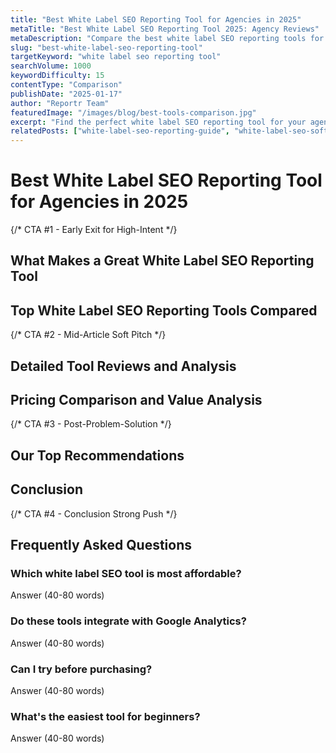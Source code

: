 ```yaml
---
title: "Best White Label SEO Reporting Tool for Agencies in 2025"
metaTitle: "Best White Label SEO Reporting Tool 2025: Agency Reviews"
metaDescription: "Compare the best white label SEO reporting tools for agencies. In-depth reviews, features, pricing, and recommendations for choosing the right platform."
slug: "best-white-label-seo-reporting-tool"
targetKeyword: "white label seo reporting tool"
searchVolume: 1000
keywordDifficulty: 15
contentType: "Comparison"
publishDate: "2025-01-17"
author: "Reportr Team"
featuredImage: "/images/blog/best-tools-comparison.jpg"
excerpt: "Find the perfect white label SEO reporting tool for your agency. We compare features, pricing, and usability of the top platforms to help you choose."
relatedPosts: ["white-label-seo-reporting-guide", "white-label-seo-software-compared"]
---
```


# Best White Label SEO Reporting Tool for Agencies in 2025

<!-- INTRO: 120-150 words -->
<!-- Include target keyword in first 100 words -->

{/* CTA #1 - Early Exit for High-Intent */}

<!-- TABLE OF CONTENTS -->

## What Makes a Great White Label SEO Reporting Tool
<!-- 250-350 words -->

## Top White Label SEO Reporting Tools Compared
<!-- 300-400 words -->

{/* CTA #2 - Mid-Article Soft Pitch */}

## Detailed Tool Reviews and Analysis
<!-- 350-450 words -->

## Pricing Comparison and Value Analysis
<!-- 300-400 words -->

{/* CTA #3 - Post-Problem-Solution */}

## Our Top Recommendations
<!-- 250-300 words -->

## Conclusion
<!-- 120-150 words -->

{/* CTA #4 - Conclusion Strong Push */}

## Frequently Asked Questions

### Which white label SEO tool is most affordable?
Answer (40-80 words)

### Do these tools integrate with Google Analytics?
Answer (40-80 words)

### Can I try before purchasing?
Answer (40-80 words)

### What's the easiest tool for beginners?
Answer (40-80 words)

<!-- TARGET WORD COUNT: 1,800-2,200 words (2,000 average) -->
<!-- TARGET INTERNAL LINKS: 8-10 -->
<!-- IMAGES: 4-5 (hero + section images) -->